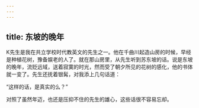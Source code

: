 ```yaml
---
---
---
```

title: 东坡的晚年
---



K先生是我在共立学校时代教英文的先生之一。他在千曲川起造山房的时候，早经是种植花树，豫备娱老的人了。就在那山房里，从先生听到苏东坡的话。说是东坡的晚年，流贬远域，送着寂寞的时光，然而受了朝夕所见的花树的感化，他的书体就一变了。先生还抚着银髯，对我添上几句话道：

“这样的话，是真实的么？”

对照了虽然年迈，也还是压抑不住的先生的雄心，这些话很不容易忘却。